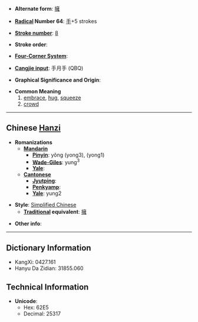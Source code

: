 * '''Alternate form''': [[擁]]

* '''[[Wiktionary:Chinese radical index| Radical]] Number 64''': [[Wiktionary:Chinese radical index 手|手]]+5 strokes

* '''[[Wiktionary:Chinese total strokes index|Stroke number]]''': [[Wiktionary:Chinese total strokes index 8|8]]

* '''Stroke order''': 

* '''[[Wiktionary:Chinese four corner index|Four-Corner System]]''': 

* '''[[Wiktionary:Chinese Cangjie index|Cangjie input]]''': 手月手 (QBQ)

* '''Graphical Significance and Origin''': 

* '''Common Meaning'''
*#[[embrace]], [[hug]], [[squeeze]]
*# [[crowd]]

----

== Chinese [[Hanzi]] ==

* '''Romanizations'''
** '''[[Mandarin]]'''
*** '''[[Pinyin]]''': yǒng (yong3), (yong1)
*** '''[[Wade-Giles]]''': yung<sup>3</sup>
*** '''[[Yale]]''': 
** '''[[Cantonese]]'''
*** '''[[Jyutping]]''':
*** '''[[Penkyamp]]''': 
*** '''[[Yale]]''': yung2

* '''Style''': [[Simplified Chinese]] 
** '''[[Traditional Chinese|Traditional]] equivalent''': [[擁]]

* '''Other info''': 

----

== Dictionary Information ==

* KangXi: 0427.161
* Hanyu Da Zidian: 31855.060

== Technical Information ==

* '''Unicode''':
** Hex: 62E5
** Decimal: 25317